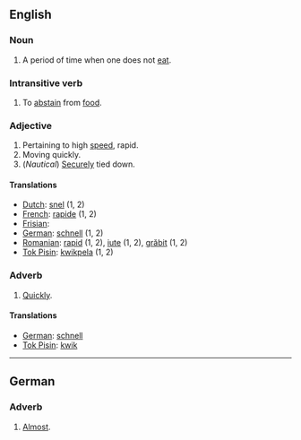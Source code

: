 ==English==
===Noun===

#A period of time when one does not [[eat]].

===Intransitive verb===

#To [[abstain]] from [[food]].

===Adjective===

#Pertaining to high [[speed]], rapid. 
#Moving quickly.
#(''Nautical'') [[Secure]]ly tied down.

====Translations====
*[[Dutch]]: [[snel]] (1, 2)
*[[French]]: [[rapide]] (1, 2)
*[[Frisian]]: [[]]
*[[German]]: [[schnell]] (1, 2)
*[[Romanian]]: [[rapid]] (1, 2), [[iute]] (1, 2), [[grăbit]] (1, 2)
*[[Tok Pisin]]: [[kwikpela]] (1, 2)

===Adverb===

#[[Quickly]].

====Translations====
*[[German]]: [[schnell]]
*[[Tok Pisin]]: [[kwik]]

----
==German==

===Adverb===

# [[Almost]].